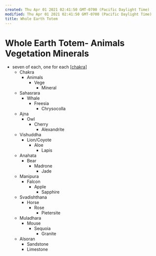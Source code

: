 ```yaml
---
created: Thu Apr 01 2021 02:41:50 GMT-0700 (Pacific Daylight Time)
modified: Thu Apr 01 2021 02:41:50 GMT-0700 (Pacific Daylight Time)
title: Whole Earth Totem
---
```

# Whole Earth Totem- Animals Vegetation Minerals
  - seven of each, one for each [[chakra]]
    - Chakra
      - Animals
        - Vege
          - Mineral
    - Sahasrara
      - Whale
        - Freesia
          - Chrysocolla
    - Ajna
      - Owl
        - Cherry
          - Alexandrite
    - Vishuddha
      - Lion/Coyote
        - Aloe
          - Lapis
    - Anahata
      - Bear
        - Madrone
          - Jade
    - Manipura
      - Falcon
        - Apple
          - Sapphire
    - Svadishthana
      - Horse
        - Rose
          - Pietersite
    - Muladhara
      - Mouse
        - Sequoia
          - Granite
    - Alsoran
      - Sandstone
      - Limestone




[//begin]: # "Autogenerated link references for markdown compatibility"
[chakra]: ../../areas/get-real/chakra "chakra"
[//end]: # "Autogenerated link references"